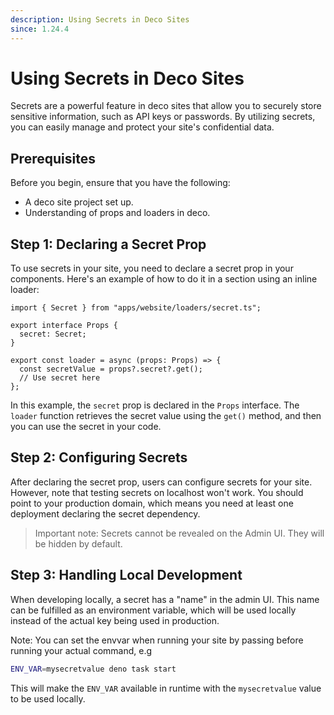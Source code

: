 ```yaml
---
description: Using Secrets in Deco Sites
since: 1.24.4
---
```


# Using Secrets in Deco Sites

Secrets are a powerful feature in deco sites that allow you to securely store
sensitive information, such as API keys or passwords. By utilizing secrets, you
can easily manage and protect your site's confidential data.

## Prerequisites

Before you begin, ensure that you have the following:

- A deco site project set up.
- Understanding of props and loaders in deco.

## Step 1: Declaring a Secret Prop

To use secrets in your site, you need to declare a secret prop in your
components. Here's an example of how to do it in a section using an inline
loader:

```tsx
import { Secret } from "apps/website/loaders/secret.ts";

export interface Props {
  secret: Secret;
}

export const loader = async (props: Props) => {
  const secretValue = props?.secret?.get();
  // Use secret here
};
```

In this example, the `secret` prop is declared in the `Props` interface. The
`loader` function retrieves the secret value using the `get()` method, and then
you can use the secret in your code.

## Step 2: Configuring Secrets

After declaring the secret prop, users can configure secrets for your site.
However, note that testing secrets on localhost won't work. You should point to
your production domain, which means you need at least one deployment declaring
the secret dependency.

> Important note: Secrets cannot be revealed on the Admin UI. They will be
> hidden by default.

## Step 3: Handling Local Development

When developing locally, a secret has a "name" in the admin UI. This name can be
fulfilled as an environment variable, which will be used locally instead of the
actual key being used in production.

Note: You can set the envvar when running your site by passing before running
your actual command, e.g

```sh
ENV_VAR=mysecretvalue deno task start
```

This will make the `ENV_VAR` available in runtime with the `mysecretvalue` value
to be used locally.

